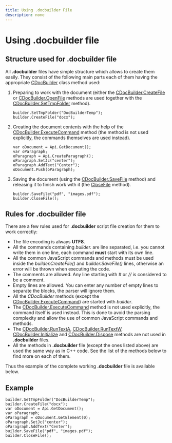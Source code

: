 ```yaml
---
title: Using .docbuilder File
description: none
---
```

# Using .docbuilder file

## Structure used for .docbuilder file

All **.docbuilder** files have simple structure which allows to create them easily. They consist of the following main parts each of them having the appropriate [CDocBuilder](/docbuilder/integrationapi/c/cdocbuilder) class method used:

1. Preparing to work with the document (either the [CDocBuilder.CreateFile](/docbuilder/integrationapi/c/cdocbuilder/createfile) or [CDocBuilder.OpenFile](/docbuilder/integrationapi/c/cdocbuilder/openfile) methods are used together with the [CDocBuilder.SetTmpFolder](/docbuilder/integrationapi/c/cdocbuilder/settmpfolder) method).
   ```
   builder.SetTmpFolder("DocBuilderTemp");
   builder.CreateFile("docx");
   ```
2. Creating the document contents with the help of the [CDocBuilder.ExecuteCommand](/docbuilder/integrationapi/c/cdocbuilder/executecommand) method (the method is not used explicitly, the commands themselves are used instead).
   ```
   var oDocument = Api.GetDocument();
   var oParagraph;
   oParagraph = Api.CreateParagraph();
   oParagraph.SetJc("center");
   oParagraph.AddText("Center");
   oDocument.Push(oParagraph);
   ```
3. Saving the document (using the [CDocBuilder.SaveFile](/docbuilder/integrationapi/c/cdocbuilder/savefile) method) and releasing it to finish work with it (the [CloseFile](/docbuilder/integrationapi/c/cdocbuilder/closefile) method).
   ```
   builder.SaveFile("pdf", "images.pdf");
   builder.CloseFile();
   ```

## Rules for .docbuilder file

There are a few rules used for **.docbuilder** script file creation for them to work correctly:

* The file encoding is always **UTF8**.
* All the commands containing *builder.* are line separated, i.e. you cannot write them in one line, each command **must** start with its own line.
* All the common JavaScript commands and methods must be used inside the *builder.CreateFile()* and *builder.SaveFile()* lines, otherwise an error will be thrown when executing the code.
* The comments are allowed. Any line starting with *#* or *//* is considered to be a comment.
* Empty lines are allowed. You can enter any number of empty lines to separate the blocks, the parser will ignore them.
* All the *CDocBuilder* methods (except the [CDocBuilder.ExecuteCommand](/docbuilder/integrationapi/c/cdocbuilder/executecommand)) are started with *builder*.
* The [CDocBuilder.ExecuteCommand](/docbuilder/integrationapi/c/cdocbuilder/executecommand) method is not used explicitly, the command itself is used instead. This is done to avoid the parsing complexity and allow the use of common JavaScript commands and methods.
* The [CDocBuilder.RunTextA](/docbuilder/integrationapi/c/cdocbuilder/runtexta), [CDocBuilder.RunTextW](/docbuilder/integrationapi/c/cdocbuilder/runtextw), [CDocBuilder.Initialize](/docbuilder/integrationapi/c/cdocbuilder/initialize) and [CDocBuilder.Dispose](/docbuilder/integrationapi/c/cdocbuilder/dispose) methods are not used in **.docbuilder** files.
* All the methods in **.docbuilder** file (except the ones listed above) are used the same way as in C++ code. See the list of the methods below to find more on each of them.

Thus the example of the complete working **.docbuilder** file is available below.

## Example

```
builder.SetTmpFolder("DocBuilderTemp");
builder.CreateFile("docx");
var oDocument = Api.GetDocument();
var oParagraph;
oParagraph = oDocument.GetElement(0);
oParagraph.SetJc("center");
oParagraph.AddText("Center");
builder.SaveFile("pdf", "images.pdf");
builder.CloseFile();
```
